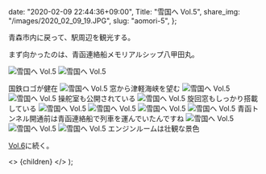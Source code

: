 
  date: "2020-02-09 22:44:36+09:00",
  Title: "雪国へ Vol.5",
  share_img: "/images/2020_02_09_19.JPG",
  slug: "aomori-5",
};

青森市内に戻って、駅周辺を観光する。

まず向かったのは、青函連絡船メモリアルシップ八甲田丸。

![雪国へ Vol.5](/images/2020_02_09_14.JPG)
![雪国へ Vol.5](/images/2020_02_09_15.JPG)

<span className="caption">国鉄ロゴが健在</span>
![雪国へ Vol.5](/images/2020_02_09_16.JPG)
<span className="caption">窓から津軽海峡を望む</span>
![雪国へ Vol.5](/images/2020_02_09_17.JPG) ![雪国へ Vol.5](/images/2020_02_09_18.JPG)
<span className="caption">操舵室も公開されている</span>
![雪国へ Vol.5](/images/2020_02_09_19.JPG)
<span className="caption">旋回窓もしっかり搭載している</span>
![雪国へ Vol.5](/images/2020_02_09_20.JPG) ![雪国へ Vol.5](/images/2020_02_09_21.JPG)
![雪国へ Vol.5](/images/2020_02_09_22.JPG) ![雪国へ Vol.5](/images/2020_02_09_26.JPG)
<span className="caption">
  青函トンネル開通前は青函連絡船で列車を運んでいたんですね
</span>
![雪国へ Vol.5](/images/2020_02_09_23.JPG) ![雪国へ Vol.5](/images/2020_02_09_24.JPG)
![雪国へ Vol.5](/images/2020_02_09_25.JPG)
<span className="caption">エンジンルームは壮観な景色</span>

<a href="https://photos.dream-exp.net/2020/02/aomori-6/">Vol.6</a>に続く。

  <>
    <Head>
      <title>{meta.Title} | 異郷好実</title>
    </Head>
    <PostLayout meta={meta}>{children}</PostLayout>
  </>
);
